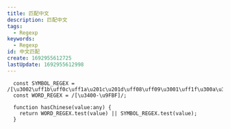 ```yaml
---
title: 匹配中文
description: 匹配中文
tags:
  - Regexp
keywords:
  - Regexp
id: 中文匹配
create: 1692955612725
lastUpdate: 1692955612998
---
```


```ts:中文匹配
  const SYMBOL_REGEX = /[\u3002\uff1b\uff0c\uff1a\u201c\u201d\uff08\uff09\u3001\uff1f\u300a\u300b]/;
  const WORD_REGEX = /[\u3400-\u9FBF]/;

  function hasChinese(value:any) {
    return WORD_REGEX.test(value) || SYMBOL_REGEX.test(value);
  }
```
